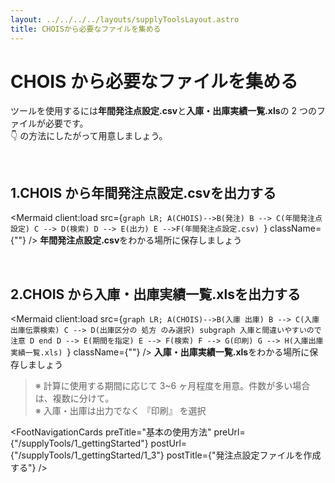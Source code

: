 ```yaml
---
layout: ../../../../layouts/supplyToolsLayout.astro
title: CHOISから必要なファイルを集める
---
```



# CHOIS から必要なファイルを集める

ツールを使用するには**年間発注点設定.csv**と**入庫・出庫実績一覧.xls**の 2 つのファイルが必要です。  
👇 の方法にしたがって用意しましょう。

<br />

## 1.CHOIS から**年間発注点設定.csv**を出力する

<Mermaid
  client:load
  src={`graph LR;
A(CHOIS)-->B(発注)
B --> C(年間発注点設定)
C --> D(検索)
D --> E(出力)
E -->F(年間発注点設定.csv)
`}
  className={""}
/>
**年間発注点設定.csv**をわかる場所に保存しましょう

<br />

## 2.CHOIS から**入庫・出庫実績一覧.xls**を出力する

<Mermaid
  client:load
  src={`graph LR;
A(CHOIS)-->B(入庫 出庫)
B --> C(入庫 出庫伝票検索)
C --> D(出庫区分の 処方 のみ選択)
subgraph 入庫と間違いやすいので注意
D
end
D --> E(期間を指定)
E --> F(検索)
F --> G(印刷)
G --> H(入庫出庫実績一覧.xls)
`}
  className={""}
/>
**入庫・出庫実績一覧.xls**をわかる場所に保存しましょう

> ※ 計算に使用する期間に応じて 3~6 ヶ月程度を用意。件数が多い場合は、複数に分けて。  
> ※ 入庫・出庫は出力でなく 『印刷』 を選択

<FootNavigationCards
  preTitle="基本の使用方法"
  preUrl={"/supplyTools/1_gettingStarted"}
  postUrl={"/supplyTools/1_gettingStarted/1_3"}
  postTitle={"発注点設定ファイルを作成する"}
/>
